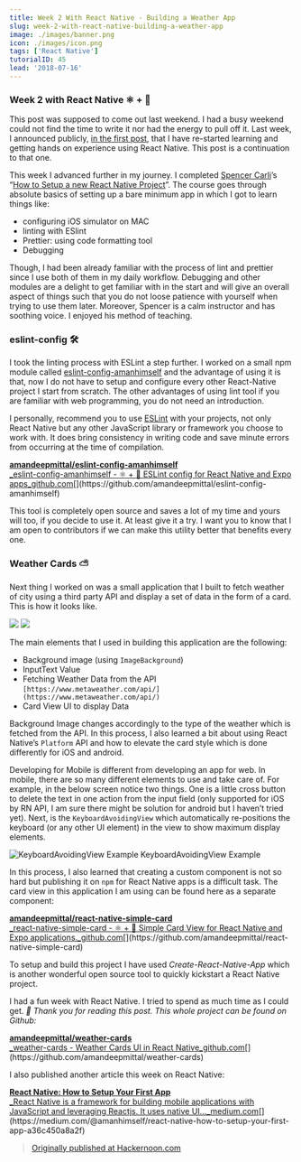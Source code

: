 ```yaml
---
title: Week 2 With React Native - Building a Weather App
slug: week-2-with-react-native-building-a-weather-app
image: ./images/banner.png
icon: ./images/icon.png
tags: ['React Native']
tutorialID: 45
lead: '2018-07-16'
---
```


### Week 2 with React Native ⚛️ + 📱

This post was supposed to come out last weekend. I had a busy weekend could not find the time to write it nor had the energy to pull off it. Last week, I announced publicly, [in the first post](https://medium.com/@amanhimself/starting-over-with-react-native-aff0dbdf5909), that I have re-started learning and getting hands on experience using React Native. This post is a continuation to that one.

This week I advanced further in my journey. I completed [Spencer Carli](https://medium.com/u/1ec17560bf99)’s “[How to Setup a new React Native Project](https://learn.handlebarlabs.com/courses/enrolled/253279)”. The course goes through absolute basics of setting up a bare minimum app in which I got to learn things like:

- configuring iOS simulator on MAC
- linting with ESlint
- Prettier: using code formatting tool
- Debugging

Though, I had been already familiar with the process of lint and prettier since I use both of them in my daily workflow. Debugging and other modules are a delight to get familiar with in the start and will give an overall aspect of things such that you do not loose patience with yourself when trying to use them later. Moreover, Spencer is a calm instructor and has soothing voice. I enjoyed his method of teaching.

### eslint-config 🛠

I took the linting process with ESLint a step further. I worked on a small npm module called [eslint-config-amanhimself](https://www.npmjs.com/package/eslint-config-amanhimself) and the advantage of using it is that, now I do not have to setup and configure every other React-Native project I start from scratch. The other advantages of using lint tool if you are familiar with web programming, you do not need an introduction.

I personally, recommend you to use [ESLint](https://eslint.org/) with your projects, not only React Native but any other JavaScript library or framework you choose to work with. It does bring consistency in writing code and save minute errors from occurring at the time of compilation.

[**amandeepmittal/eslint-config-amanhimself**  
\_eslint-config-amanhimself - ⚛️ + 📱 ESLint config for React Native and Expo apps_github.com](https://github.com/amandeepmittal/eslint-config-amanhimself 'https://github.com/amandeepmittal/eslint-config-amanhimself')[](https://github.com/amandeepmittal/eslint-config-amanhimself)

This tool is completely open source and saves a lot of my time and yours will too, if you decide to use it. At least give it a try. I want you to know that I am open to contributors if we can make this utility better that benefits every one.

### Weather Cards ⛅️

Next thing I worked on was a small application that I built to fetch weather of city using a third party API and display a set of data in the form of a card. This is how it looks like.

![](https://cdn-images-1.medium.com/max/600/1*8sX4gioUkxc6CaCE3IY7fw.png)
![](https://cdn-images-1.medium.com/max/600/1*VLrUivlGwriPsnfMWlwd-w.png)

The main elements that I used in building this application are the following:

- Background image (using `ImageBackground`)
- InputText Value
- Fetching Weather Data from the API `[https://www.metaweather.com/api/](https://www.metaweather.com/api/)`
- Card View UI to display Data

Background Image changes accordingly to the type of the weather which is fetched from the API. In this process, I also learned a bit about using React Native’s `Platform` API and how to elevate the card style which is done differently for iOS and android.

Developing for Mobile is different from developing an app for web. In mobile, there are so many different elements to use and take care of. For example, in the below screen notice two things. One is a little cross button to delete the text in one action from the input field (only supported for iOS by RN API, I am sure there might be solution for android but I haven’t tried yet). Next, is the `KeyboardAvoidingView` which automatically re-positions the keyboard (or any other UI element) in the view to show maximum display elements.

![KeyboardAvoidingView Example](https://cdn-images-1.medium.com/max/800/1*h7Zm66n-FRz63uJ0PPqppw.gif)
KeyboardAvoidingView Example

In this process, I also learned that creating a custom component is not so hard but publishing it on `npm` for React Native apps is a difficult task. The card view in this application I am using can be found here as a separate component:

[**amandeepmittal/react-native-simple-card**  
\_react-native-simple-card - ⚛️ + 📱 Simple Card View for React Native and Expo applications.\_github.com](https://github.com/amandeepmittal/react-native-simple-card 'https://github.com/amandeepmittal/react-native-simple-card')[](https://github.com/amandeepmittal/react-native-simple-card)

To setup and build this project I have used _Create-React-Native-App_ which is another wonderful open source tool to quickly kickstart a React Native project.

I had a fun week with React Native. I tried to spend as much time as I could get. _🙏 Thank you for reading this post. This whole project can be found on Github:_

[**amandeepmittal/weather-cards**  
\_weather-cards - Weather Cards UI in React Native_github.com](https://github.com/amandeepmittal/weather-cards 'https://github.com/amandeepmittal/weather-cards')[](https://github.com/amandeepmittal/weather-cards)

I also published another article this week on React Native:

[**React Native: How to Setup Your First App**  
\_React Native is a framework for building mobile applications with JavaScript and leveraging Reactjs. It uses native UI…\_medium.com](https://medium.com/@amanhimself/react-native-how-to-setup-your-first-app-a36c450a8a2f 'https://medium.com/@amanhimself/react-native-how-to-setup-your-first-app-a36c450a8a2f')[](https://medium.com/@amanhimself/react-native-how-to-setup-your-first-app-a36c450a8a2f)

> [Originally published at Hackernoon.com](https://medium.com/hackernoon/week-2-with-react-native-building-a-weather-app-ca50fcfcb1e1)
